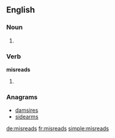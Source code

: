 ==English==

===Noun===
{{head|en}}

# {{plural of|misread}}

===Verb===
'''misreads'''

# {{en-third-person singular of|misread}}

===Anagrams===
* [[damsires#English|damsires]]
* [[sidearms#English|sidearms]]

[[de:misreads]]
[[fr:misreads]]
[[simple:misreads]]